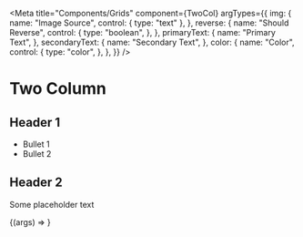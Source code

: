 
<Meta
    title="Components/Grids"
    component={TwoCol}
    argTypes={{
        img: {
            name: "Image Source",
            control: { type: "text" },
        },
        reverse: {
            name: "Should Reverse",
            control: {
                type: "boolean",
            },
        },
        primaryText: {
            name: "Primary Text",
        },
        secondaryText: {
            name: "Secondary Text",
        },
        color: {
            name: "Color",
            control: {
                type: "color",
            },
        },
    }}
/>

# Two Column

## Header 1
* Bullet 1
* Bullet 2

## Header 2
Some placeholder text

<Canvas>
    <Story
        name="Two Column"
        args={{
            img: "https://fakeimg.pl/800x600/cccccc,128/7d7d7d,255/?text=Img&font=lobster",
            reverse: false
        }}>
        {(args) => <TwoCol {...args} />}
    </Story>
</Canvas>

<ArgsTable of={TwoCol} />